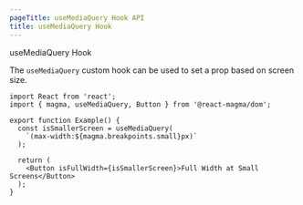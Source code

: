 ```yaml
---
pageTitle: useMediaQuery Hook API
title: useMediaQuery Hook
---
```


<DocsHeading type="api">useMediaQuery Hook</DocsHeading>

The `useMediaQuery` custom hook can be used to set a prop based on screen size.

```tsx
import React from 'react';
import { magma, useMediaQuery, Button } from '@react-magma/dom';

export function Example() {
  const isSmallerScreen = useMediaQuery(
    `(max-width:${magma.breakpoints.small}px)`
  );

  return (
    <Button isFullWidth={isSmallerScreen}>Full Width at Small Screens</Button>
  );
}
```
